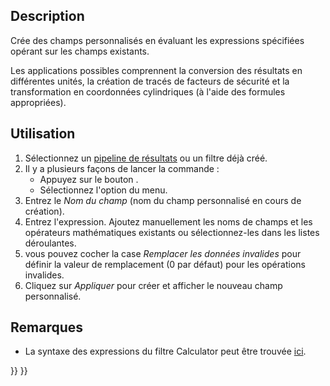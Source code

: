 <languages/>

{{Docnav/fr
|[[FEM_PostFilterDataAtPoint/fr|Données du filtre d'écrêtage du point]]
|[[FEM_PostCreateFunctionPlane/fr|Filtre fonction plan]]
|[[FEM_Workbench/fr|Atelier FEM]]
|IconL=FEM_PostFilterDataAtPoint.svg
|IconR=FEM_PostCreateFunctionPlane.svg
|IconC=Workbench_FEM.svg
}}

{{GuiCommand/fr
|Name=FEM PostFilterCalculator
|Name/fr=FEM Champs personnalisés de résultats
|MenuLocation=Résultats → Créer des champs personnalisés de résultats
|Workbenches=[[FEM_Workbench/fr|FEM]]
|SeeAlso=[[FEM_PostPipelineFromResult/fr|FEM Pipeline de résultats]], [[FEM_tutorial/fr|FEM Tutoriel]]
}}

==Description==

Crée des champs personnalisés en évaluant les expressions spécifiées opérant sur les champs existants.

Les applications possibles comprennent la conversion des résultats en différentes unités, la création de tracés de facteurs de sécurité et la transformation en coordonnées cylindriques (à l'aide des formules appropriées).

<span id="Usage"></span>
==Utilisation==

# Sélectionnez un [[FEM_PostPipelineFromResult/fr|pipeline de résultats]] ou un filtre déjà créé.
# Il y a plusieurs façons de lancer la commande :
#* Appuyez sur le bouton {{Button|[[Image:FEM_PostFilterCalculator.svg|16px]] [[FEM_PostFilterCalculator/fr|Créer des champs personnalisés de résultats]]}}.
#* Sélectionnez l'option {{MenuCommand|Résultats → [[Image:FEM_PostFilterCalculator.svg|16px]] Créer des champs personnalisés de résultats}} du menu.
# Entrez le ''Nom du champ'' (nom du champ personnalisé en cours de création).
# Entrez l'expression. Ajoutez manuellement les noms de champs et les opérateurs mathématiques existants ou sélectionnez-les dans les listes déroulantes.
# vous pouvez cocher la case ''Remplacer les données invalides'' pour définir la valeur de remplacement (0 par défaut) pour les opérations invalides.
# Cliquez sur ''Appliquer'' pour créer et afficher le nouveau champ personnalisé.

<span id="Notes"></span>
==Remarques==

* La syntaxe des expressions du filtre Calculator peut être trouvée [https://www.paraview.org/paraview-docs/nightly/python/paraview.simple.Calculator.html ici].


{{Docnav/fr
|[[FEM_PostFilterDataAtPoint/fr|Données du filtre d'écrêtage du point]]
|[[FEM_PostCreateFunctionPlane/fr|Filtre fonction plan]]
|[[FEM_Workbench/fr|Atelier FEM]]
|IconL=FEM_PostFilterDataAtPoint.svg
|IconR=FEM_PostCreateFunctionPlane.svg
|IconC=Workbench_FEM.svg
}}

{{FEM Tools navi{{#translation:}}}}
{{Userdocnavi{{#translation:}}}}